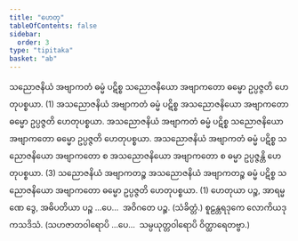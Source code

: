 ```yaml
---
title: "ဟေတု"
tableOfContents: false
sidebar:
  order: 3
type: "tipitaka"
basket: "ab"
---
```



<DynamicBreadcrumb />

<Division number="14">

<Paragraph number="1727">
သညောဇနိယံ အဗျာကတံ ဓမ္မံ ပဋိစ္စ သညောဇနိယော အဗျာကတော ဓမ္မော ဥပ္ပဇ္ဇတိ ဟေတုပစ္စယာ. (1)
</Paragraph>

<Paragraph number="1728">
အသညောဇနိယံ အဗျာကတံ ဓမ္မံ ပဋိစ္စ အသညောဇနိယော အဗျာကတော ဓမ္မော ဥပ္ပဇ္ဇတိ ဟေတုပစ္စယာ. အသညောဇနိယံ အဗျာကတံ ဓမ္မံ ပဋိစ္စ သညောဇနိယော အဗျာကတော ဓမ္မော ဥပ္ပဇ္ဇတိ ဟေတုပစ္စယာ. အသညောဇနိယံ အဗျာကတံ ဓမ္မံ ပဋိစ္စ သညောဇနိယော အဗျာကတော စ အသညောဇနိယော အဗျာကတော စ ဓမ္မာ ဥပ္ပဇ္ဇန္တိ ဟေတုပစ္စယာ. (3)
</Paragraph>

<Paragraph number="1729">
သညောဇနိယံ အဗျာကတဉ္စ အသညောဇနိယံ အဗျာကတဉ္စ ဓမ္မံ ပဋိစ္စ သညောဇနိယော အဗျာကတော ဓမ္မော ဥပ္ပဇ္ဇတိ ဟေတုပစ္စယာ. (1)
</Paragraph>

</Division>
<Division number="15">

<Paragraph number="1730">
ဟေတုယာ ပဉ္စ, အာရမ္မဏေ ဒွေ, အဓိပတိယာ ပဉ္စ …ပေ…  အဝိဂတေ ပဉ္စ. (သံခိတ္တံ.)
</Paragraph>

<Paragraph number="1731">
စူဠန္တရဒုကေ လောကိယဒုကသဒိသံ. (သဟဇာတဝါရောပိ …ပေ…  သမ္ပယုတ္တဝါရောပိ ဝိတ္ထာရေတဗ္ဗာ.)
</Paragraph>
</Division>